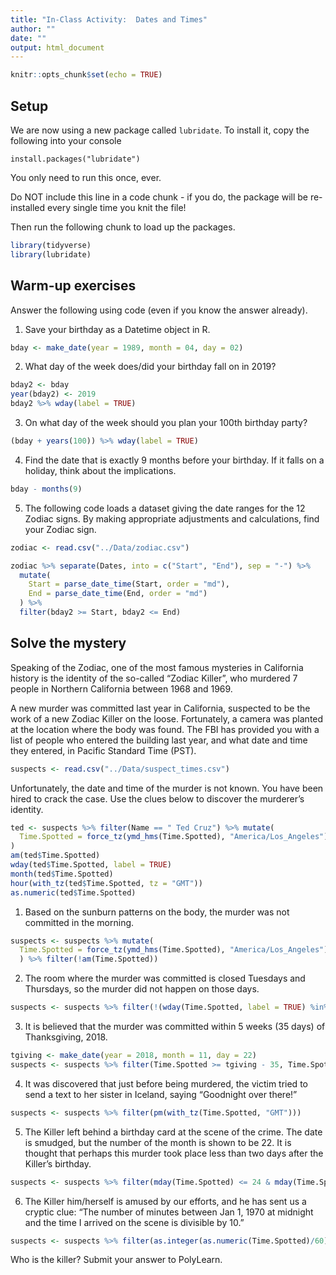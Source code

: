 ---
title: "In-Class Activity:  Dates and Times"
author: ""
date: ""
output: html_document
---

```{r setup, include=FALSE}
knitr::opts_chunk$set(echo = TRUE)
```
## Setup

We are now using a new package called `lubridate`.  To install it, copy the following into your console

```
install.packages("lubridate")
```

You only need to run this once, ever.

Do NOT include this line in a code chunk - if you do, the package will be re-installed every single time you knit the file!

Then run the following chunk to load up the packages.

```{r}

library(tidyverse)
library(lubridate)
```


## Warm-up exercises

Answer the following using code (even if you know the answer already).

1. Save your birthday as a Datetime object in R.  

```{r}
bday <- make_date(year = 1989, month = 04, day = 02)
```


2. What day of the week does/did your birthday fall on in 2019?

```{r}
bday2 <- bday
year(bday2) <- 2019
bday2 %>% wday(label = TRUE)
```

3. On what day of the week should you plan your 100th birthday party?

```{r}
(bday + years(100)) %>% wday(label = TRUE)
```

4. Find the date that is exactly 9 months before your birthday.  If it falls on a holiday, think about the implications.

```{r}
bday - months(9)
```

5. The following code loads a dataset giving the date ranges for the 12 Zodiac signs.  By making appropriate adjustments and calculations, find your Zodiac sign.

```{r}
zodiac <- read.csv("../Data/zodiac.csv")

zodiac %>% separate(Dates, into = c("Start", "End"), sep = "-") %>%
  mutate(
    Start = parse_date_time(Start, order = "md"),
    End = parse_date_time(End, order = "md")
  ) %>%
  filter(bday2 >= Start, bday2 <= End)

```


## Solve the mystery

Speaking of the Zodiac, one of the most famous mysteries in California history is the identity of the so-called "Zodiac Killer", who murdered 7 people in Northern California between 1968 and 1969.

A new murder was committed last year in California, suspected to be the work of a new Zodiac Killer on the loose.  Fortunately, a camera was planted at the location where the body was found.  The FBI has provided you with a list of people who entered the building last year, and what date and time they entered, in Pacific Standard Time (PST).


```{r}
suspects <- read.csv("../Data/suspect_times.csv")
```

Unfortunately, the date and time of the murder is not known.  You have been hired to crack the case.  Use the clues below to discover the murderer's identity.

```{r, include = FALSE}
ted <- suspects %>% filter(Name == " Ted Cruz") %>% mutate(
  Time.Spotted = force_tz(ymd_hms(Time.Spotted), "America/Los_Angeles")
)
am(ted$Time.Spotted)
wday(ted$Time.Spotted, label = TRUE)
month(ted$Time.Spotted)
hour(with_tz(ted$Time.Spotted, tz = "GMT"))
as.numeric(ted$Time.Spotted)
```


1. Based on the sunburn patterns on the body, the murder was not committed in the morning.

```{r}
suspects <- suspects %>% mutate(
  Time.Spotted = force_tz(ymd_hms(Time.Spotted), "America/Los_Angeles")
  ) %>% filter(!am(Time.Spotted)) 

```


2. The room where the murder was committed is closed Tuesdays and Thursdays, so the murder did not happen on those days.

```{r}
suspects <- suspects %>% filter(!(wday(Time.Spotted, label = TRUE) %in% c("Tue", "Thu")))
```


3. It is believed that the murder was committed within 5 weeks (35 days) of Thanksgiving, 2018. 

```{r}
tgiving <- make_date(year = 2018, month = 11, day = 22)
suspects <- suspects %>% filter(Time.Spotted >= tgiving - 35, Time.Spotted <= tgiving + 35) 
```


4. It was discovered that just before being murdered, the victim tried to send a text to her sister in Iceland, saying "Goodnight over there!"

```{r}
suspects <- suspects %>% filter(pm(with_tz(Time.Spotted, "GMT"))) 
```


5. The Killer left behind a birthday card at the scene of the crime.  The date is smudged, but the number of the month is shown to be 22.  It is thought that perhaps this murder took place less than two days after the Killer's birthday.

```{r}
suspects <- suspects %>% filter(mday(Time.Spotted) <= 24 & mday(Time.Spotted) >= 22) 
```


6. The Killer him/herself is amused by our efforts, and he has sent us a cryptic clue:  "The number of minutes between Jan 1, 1970 at midnight and the time I arrived on the scene is divisible by 10."


```{r}
suspects <- suspects %>% filter(as.integer(as.numeric(Time.Spotted)/60) %% 10 == 0) 
```


Who is the killer?  Submit your answer to PolyLearn.



